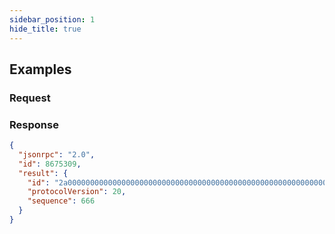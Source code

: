 ```yaml
---
sidebar_position: 1
hide_title: true
---
```




<RpcMethod method="getLatestLedger"/>

## Examples

### Request

<ExampleRequest method="getLatestLedger" />

### Response

```json
{
  "jsonrpc": "2.0",
  "id": 8675309,
  "result": {
    "id": "2a00000000000000000000000000000000000000000000000000000000000000",
    "protocolVersion": 20,
    "sequence": 666
  }
}
```
